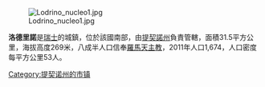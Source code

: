 [[Image:Lodrino_nucleo1.jpg|right]]

'''洛德里諾'''是[[瑞士|瑞士]]的城鎮，位於該國南部，由[[提契諾州|提契諾州]]負責管轄，面積31.5平方公里，海拔高度269米，八成半人口信奉[[羅馬天主教|羅馬天主教]]，2011年人口1,674，人口密度每平方公里53人。

{{Switzerland-geo-stub}}
[[Category:提契诺州的市镇|Category:提契诺州的市镇]]
